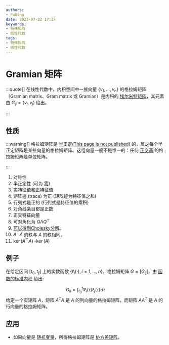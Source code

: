```yaml
---
authors:
- PuQing
date: 2023-07-22 17:37
keywords:
- 特殊矩阵
- 线性代数
tags:
- 特殊矩阵
- 线性代数
---
```

# Gramian 矩阵

:::quote[]
在线性代数中，内积空间中一族向量 $\{\displaystyle v_{1},\dots ,v_{n}\}$ 的格拉姆矩阵（Gramian matrix、Gram matrix 或 Gramian）是内积的 [埃尔米特矩阵](https://zh.wikipedia.org/wiki/%E5%9F%83%E5%B0%94%E7%B1%B3%E7%89%B9%E7%9F%A9%E9%98%B5)，其元素由 ${\displaystyle G_{ij}=\langle v_{i},v_{j}\rangle }$ 给出。

:::
## 性质

:::warning[]
格拉姆矩阵是 [半正定(This page is not published)](./404) 的，反之每个半正定矩阵是某些向量的格拉姆矩阵。这组向量一般不是惟一的：任何 [正交基](https://zh.wikipedia.org/wiki/%E6%AD%A3%E4%BA%A4%E5%9F%BA "正交基") 的格拉姆矩阵是单位矩阵。


<!--truncate-->
:::
1. 对称性
2. 半正定性 (可为 [零](http://stats.stackexchange.com/a/56833/67822))
3. 实特征值和正特征值
4. 矩阵迹 (trace) 为正 (矩阵迹为特征值之和)
5. 行列式是正的 (行列式是特征值的乘积)
6. 对角线条目都是正数
7. 正交特征向量
8. 可对角化为 $Q \Lambda Q^{\top}$
9. [可以得到Cholesky分解](http://mathoverflow.net/q/155147/74150)。
10. $A^{\top}A$ 的秩与 $A$ 的秩相同。
11. $\operatorname{ker}(A^{\top}A)$=$\operatorname{ker}(A)$

## 例子

在给定区间 $[t_0,t_f]$ 上的实数函数 $\displaystyle \{\ell _{i}(\cdot ),\,i=1,\dots ,n\}$，格拉姆矩阵 ${\displaystyle G=[G_{ij}]}$，由 [函数的标准内积](https://zh.wikipedia.org/wiki/%E5%86%85%E7%A7%AF#%E4%BE%8B%E5%AD%90) 给出:

$$
G_{i j}=\int_{t_{0}}^{t_{f}} \ell_{i}(\tau) \ell_{j}(\tau) d \tau
$$
给定一个实矩阵 $A$，矩阵 $A^T A$ 是 $A$ 的列向量的格拉姆矩阵，而矩阵 $AA^T$ 是 $A$ 的行向量的格拉姆矩阵。

## 应用

- 如果向量是 [随机变量](./8f979ab4)，所得格拉姆矩阵是 [协方差矩阵](./8f979ab4)。
